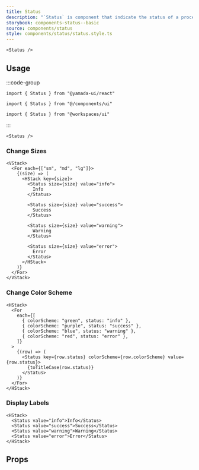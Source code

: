```yaml
---
title: Status
description: "`Status` is component that indicate the status of a process or state."
storybook: components-status--basic
source: components/status
style: components/status/status.style.ts
---
```


```tsx preview
<Status />
```

## Usage

:::code-group

```tsx [package]
import { Status } from "@yamada-ui/react"
```

```tsx [alias]
import { Status } from "@/components/ui"
```

```tsx [monorepo]
import { Status } from "@workspaces/ui"
```

:::

```tsx
<Status />
```

### Change Sizes

```tsx preview
<VStack>
  <For each={["sm", "md", "lg"]}>
    {(size) => (
      <HStack key={size}>
        <Status size={size} value="info">
          Info
        </Status>

        <Status size={size} value="success">
          Success
        </Status>

        <Status size={size} value="warning">
          Warning
        </Status>

        <Status size={size} value="error">
          Error
        </Status>
      </HStack>
    )}
  </For>
</VStack>
```

### Change Color Scheme

```tsx preview
<HStack>
  <For
    each={[
      { colorScheme: "green", status: "info" },
      { colorScheme: "purple", status: "success" },
      { colorScheme: "blue", status: "warning" },
      { colorScheme: "red", status: "error" },
    ]}
  >
    {(row) => (
      <Status key={row.status} colorScheme={row.colorScheme} value={row.status}>
        {toTitleCase(row.status)}
      </Status>
    )}
  </For>
</HStack>
```

### Display Labels

```tsx preview
<HStack>
  <Status value="info">Info</Status>
  <Status value="success">Success</Status>
  <Status value="warning">Warning</Status>
  <Status value="error">Error</Status>
</HStack>
```

## Props

<PropsTable name="status" />
